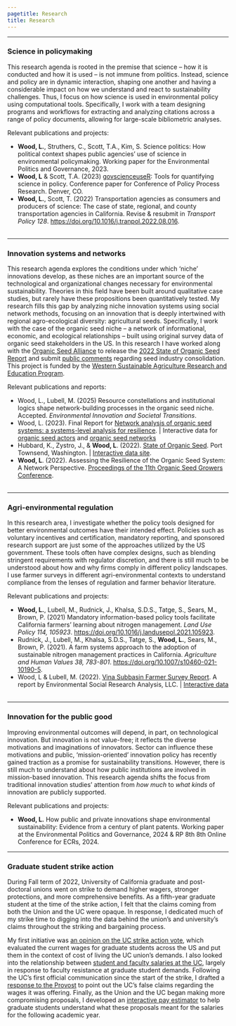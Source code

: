 ```yaml
---
pagetitle: Research
title: Research
---
```

<style type="text/css">
h1.title {
  text-align: center;
}
</style>


*** 

### Science in policymaking

This research agenda is rooted in the premise that science – how it is conducted and how it is used – is not immune from politics. Instead, science and policy are in dynamic interaction, shaping one another and having a considerable impact on how we understand and react to sustainability challenges. Thus, I focus on how science is used in environmental policy using computational tools. Specifically, I work with a team designing programs and workflows for extracting and analyzing citations across a range of policy documents, allowing for large-scale bibliometric analyses.


Relevant publications and projects:  

* **Wood, L.**, Struthers, C., Scott, T.A., Kim, S. Science politics: How political context shapes public agencies’ use of science in environmental policymaking. Working paper for the Environmental Politics and Governance, 2023.  
* **Wood, L** & Scott, T.A. (2023) [govscienceuseR](https://github.com/govscienceuseR): Tools for quantifying science in policy. Conference paper for Conference of Policy Process Research. Denver, CO.   
* **Wood, L.**, Scott, T. (2022) Transportation agencies as consumers and producers of science: The case of state, regional, and county transportation agencies in California. Revise & resubmit in *Transport Policy 128*. [https://doi.org/10.1016/j.tranpol.2022.08.016](https://doi.org/10.1016/j.tranpol.2022.08.016).   
<br>

*** 

### Innovation systems and networks 

<!---<img height="350" style="float: right; margin-left: 2em;" src="img/field.jpg"> --->

This research agenda explores the conditions under which ‘niche’ innovations develop, as these niches are an important source of the technological and organizational changes necessary for environmental sustainability. Theories in this field have been built around qualitative case studies, but rarely have these propositions been quantitatively tested. My research fills this gap by analyzing niche innovation systems using social network methods, focusing on an innovation that is deeply intertwined with regional agro-ecological diversity: agricultural seeds. Specifically, I work with the case of the organic seed niche – a network of informational, economic, and ecological relationships – built using original survey data of organic seed stakeholders in the US. In this research I have worked along with the [Organic Seed Alliance](https://seedalliance.org/) to release the [2022 State of Organic Seed Report](https://stateoforganicseed.org/state-of-organic-seed-2022/) and submit [public comments](https://seedalliance.org/2022/osa-provides-comments-to-usda-on-corporate-consolidation-and-control-over-seed/) regarding seed industry consolidation. This project is funded by the [Western Sustainable Agriculture Research and Education Program](https://projects.sare.org/sare_project/GW20-216/). 

Relevant publications and reports:  

* Wood, L., Lubell, M. (2025) Resource constellations and institutional logics shape network-building processes in the organic seed niche. Accepted. *Environmental Innovation and Societal Transitions*.  
* Wood, L. (2023). Final Report for [Network analysis of organic seed systems: a systems-level analysis for resilience](https://projects.sare.org/project-reports/gw20-216/). | Interactive data for [organic seed actors](https://liza-wood.shinyapps.io/actors-organic-seed-innovation/) and [organic seed networks](https://liza-wood.shinyapps.io/network-organic-seed-innovation/)  
* Hubbard, K., Zystro, J., & **Wood, L**. (2022). [State of Organic Seed](https://stateoforganicseed.org/state-of-organic-seed-2022/). Port Townsend, Washington. | [Interactive data site](https://organicseed.shinyapps.io/SOSData/). 
* **Wood, L**. (2022). Assessing the Resilience of the Organic Seed System: A Network Perspective. [Proceedings of the 11th Organic Seed Growers Conference](https://seedalliance.org/wp-content/uploads/2022/03/2022-OSGC-Proceedings-Final.pdf).   
<br>

*** 

### Agri-environmental regulation 

In this research area, I investigate whether the policy tools designed for better environmental outcomes have their intended effect. Policies such as voluntary incentives and certification, mandatory reporting, and sponsored research support are just some of the approaches utilized by the US government. These tools often have complex designs, such as blending stringent requirements with regulator discretion, and there is still much to be understood about how and why firms comply in different policy landscapes. I use farmer surveys in different agri-environmental contexts to understand compliance from the lenses of regulation and farmer behavior literature.

Relevant publications and projects:  

* **Wood, L.**, Lubell, M., Rudnick, J., Khalsa, S.D.S., Tatge, S., Sears, M., Brown, P. (2021) Mandatory information-based policy tools facilitate California farmers’ learning about nitrogen management. *Land Use Policy 114, 105923*. [https://doi.org/10.1016/j.landusepol.2021.105923](https://doi.org/10.1016/j.landusepol.2021.105923).  
* Rudnick, J., Lubell, M., Khalsa, S.D.S., Tatge, S., **Wood, L.**, Sears, M., Brown, P. (2021). A farm systems approach to the adoption of sustainable nitrogen management practices in California. *Agriculture and Human Values 38, 783-801*. [https://doi.org/10.1007/s10460-021-10190-5](https://doi.org/10.1007/s10460-021-10190-5).   
* Wood, L & Lubell, M. (2022). [Vina Subbasin Farmer Survey Report](https://www.buttecounty.net/DocumentCenter/View/5316/Agricultural-Irrigation-Efficiency-Study-Report-PDF). A report by Environmental Social Research Analysis, LLC. | [Interactive data](https://liza-wood.shinyapps.io/Vina-interactive-survey/)  
<br>

*** 


### Innovation for the public good

Improving environmental outcomes will depend, in part, on technological innovation. But innovation is not value-free; it reflects the diverse motivations and imaginations of innovators. Sector can influence these motivations and public, 'mission-oriented' innovation policy has recently gained traction as a promise for sustainability transitions. However, there is still much to understand about how public institutions are involved in mission-based innovation. This research agenda shifts the focus from traditional innovation studies' attention from _how much_ to _what kinds_ of innovation are publicly supported. 

Relevant publications and projects:  

* **Wood, L.** How public and private innovations shape environmental sustainability: Evidence from a century of plant patents. Working paper at the Environmental Politics and Governance, 2024 & RP 8th 8th Online Conference for ECRs, 2024. 

*** 

### Graduate student strike action  

During Fall term of 2022, University of California graduate and post-doctoral unions went on strike to demand higher wagers, stronger protections, and more comprehensive benefits. As a fifth-year graduate student at the time of the strike action, I felt that the claims coming from both the Union and the UC were opaque. In response, I dedicated much of my strike time to digging into the data behind the union's and university's claims throughout the striking and bargaining process.  

My first initiative was [an opinion on the UC strike action vote](posts/uc_strikevote_opinion.html), which evaluated the current wages for graduate students across the US and put them in the context of cost of living the UC union's demands. I also looked into the relationship between [student and faculty salaries at the UC](posts/uc_strikepay_opinion.html), largely in response to faculty resistance at graduate student demands. Following the UC's first official communication since the start of the strike, I drafted a [response to the Provost](https://liza-wood.github.io/posts/response_to_provost_brown.html) to point out the UC's false claims regarding the wages it was offering. Finally, as the Union and the UC began making more compromising proposals, I developed an [interactive pay estimator](https://liza-wood.shinyapps.io/uc_pay_estimator/) to help graduate students understand what these proposals meant for the salaries for the following academic year.  


<!-- Google tag (gtag.js) -->
<script async src="https://www.googletagmanager.com/gtag/js?id=G-HJX1JG1FCV"></script>
<script>
  window.dataLayer = window.dataLayer || [];
  function gtag(){dataLayer.push(arguments);}
  gtag('js', new Date());

  gtag('config', 'G-HJX1JG1FCV');
</script>
